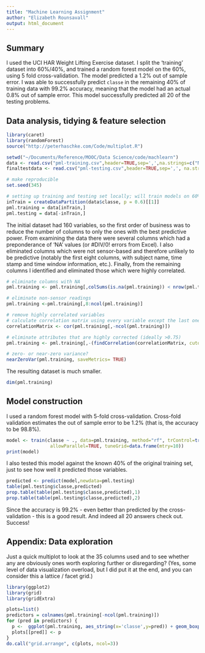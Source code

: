 ```yaml
---
title: "Machine Learning Assignment"
author: "Elizabeth Rounsavall"
output: html_document
---
```

## Summary ##
I used the UCI HAR Weight Lifting Exercise dataset. I split the 'training' dataset into 60%/40%, and trained a random forest model on the 60%, using 5 fold cross-validation. The model predicted a 1.2% out of sample error. I was able to successfully predict `classe` in the remaining 40% of training data with 99.2% accuracy, meaning that the model had an actual 0.8% out of sample error. This model successfully predicted all 20 of the testing problems.

## Data analysis, tidying & feature selection
```r
library(caret)
library(randomForest)
source("http://peterhaschke.com/Code/multiplot.R")
```

```r
setwd("~/Documents/Reference/MOOC/Data Science/code/machlearn")
data <- read.csv("pml-training.csv",header=TRUE,sep=',',na.strings=c("NA","#DIV/0!",""))
finaltestdata <- read.csv("pml-testing.csv",header=TRUE,sep=',', na.strings=c("NA","#DIV/0!"))

# make reproducible
set.seed(345)

# setting up training and testing set locally; will train models on 60% of cases, and test against 40% to estimate out of sample error and see how we're doing.
inTrain = createDataPartition(data$classe, p = 0.6)[[1]]
pml.training = data[inTrain,]
pml.testing = data[-inTrain,]
```
The initial dataset had 160 variables, so the first order of business was to reduce the number of columns to only the ones with the best predictive power. From examining the data there were several columns which had a preponderance of 'NA' values (or #DIV/0! errors from Excel). I also eliminated columns which were not sensor-based and therefore unlikely to be predictive (notably the first eight columns, with subject name, time stamp and time window information, etc.). Finally, from the remaining columns I identified and eliminated those which were highly correlated. 
```r
# eliminate columns with NA
pml.training <- pml.training[,colSums(is.na(pml.training)) < nrow(pml.training) * 0.5]

# eliminate non-sensor readings 
pml.training <-pml.training[,8:ncol(pml.training)]

# remove highly correlated variables
# calculate correlation matrix using every variable except the last one (which is classe, our outcome)
correlationMatrix <- cor(pml.training[,-ncol(pml.training)])

# eliminate attributes that are highly corrected (ideally >0.75)
pml.training <- pml.training[,-(findCorrelation(correlationMatrix, cutoff=0.75))]

# zero- or near-zero variance?
nearZeroVar(pml.training, saveMetrics= TRUE)
```

The resulting dataset is much smaller.
```r
dim(pml.training)
```

## Model construction
I used a random forest model with 5-fold cross-validation. Cross-fold validation estimates the out of sample error to be 1.2% (that is, the accuracy to be 98.8%). 

```r
model <- train(classe ~ ., data=pml.training, method="rf", trControl=trainControl(method="cv",number=5),
                allowParallel=TRUE, tuneGrid=data.frame(mtry=10))
print(model)
```

I also tested this model against the known 40% of the original training set, just to see how well it predicted those variables. 
```r
predicted <- predict(model,newdata=pml.testing)
table(pml.testing$classe,predicted)
prop.table(table(pml.testing$classe,predicted),1)
prop.table(table(pml.testing$classe,predicted),2)
```
Since the accuracy is 99.2% - even better than predicted by the cross-validation - this is a good result. And indeed all 20 answers check out. Success!

## Appendix: Data exploration
Just a quick multiplot to look at the 35 columns used and to see whether any are obviously ones worth exploring further or disregarding? (Yes, some level of data visualization overload, but I did put it at the end, and you can consider this a lattice / facet grid.)
```r
library(ggplot2)
library(grid)
library(gridExtra)
```
```r
plots=list()
predictors = colnames(pml.training[-ncol(pml.training)])
for (pred in predictors) {
  p <-  ggplot(pml.training, aes_string(x='classe',y=pred)) + geom_boxplot() + geom_jitter(color="#56B4E9", alpha=0.05)
  plots[[pred]] <- p
}
do.call("grid.arrange", c(plots, ncol=3))
```
